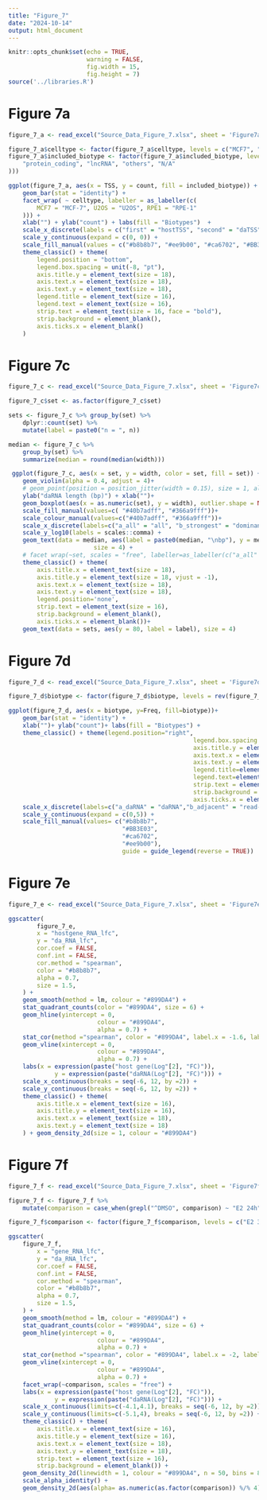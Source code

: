 ```yaml
---
title: "Figure_7"
date: "2024-10-14"
output: html_document
---
```


```r
knitr::opts_chunk$set(echo = TRUE,
                      warning = FALSE,
                      fig.width = 15,
                      fig.height = 7)
source('../libraries.R')


```

# Figure 7a

```r

figure_7_a <- read_excel("Source_Data_Figure_7.xlsx", sheet = 'Figure7a')

figure_7_a$celltype <- factor(figure_7_a$celltype, levels = c("MCF7", "U2OS", "RPE1"))
figure_7_a$included_biotype <- factor(figure_7_a$included_biotype, levels = rev(c(
    "protein_coding", "lncRNA", "others", "N/A"
)))

ggplot(figure_7_a, aes(x = TSS, y = count, fill = included_biotype)) +
    geom_bar(stat = "identity") +
    facet_wrap( ~ celltype, labeller = as_labeller(c(
        MCF7 = "MCF-7", U2OS = "U2OS", RPE1 = "RPE-1"
    ))) +
    xlab("") + ylab("count") + labs(fill = "Biotypes")  +
    scale_x_discrete(labels = c("first" = "hostTSS", "second" = "daTSS")) +
    scale_y_continuous(expand = c(0, 0)) +
    scale_fill_manual(values = c("#b8b8b7", "#ee9b00", "#ca6702", "#BB3E03")) +
    theme_classic() + theme(
        legend.position = "bottom",
        legend.box.spacing = unit(-8, "pt"),
        axis.title.y = element_text(size = 18),
        axis.text.x = element_text(size = 18),
        axis.text.y = element_text(size = 18),
        legend.title = element_text(size = 16),
        legend.text = element_text(size = 16),
        strip.text = element_text(size = 16, face = "bold"),
        strip.background = element_blank(),
        axis.ticks.x = element_blank()
    )
```

# Figure 7c 



```r
figure_7_c <- read_excel("Source_Data_Figure_7.xlsx", sheet = 'Figure7c' )

figure_7_c$set <- as.factor(figure_7_c$set)

sets <- figure_7_c %>% group_by(set) %>%
	dplyr::count(set) %>% 
	mutate(label = paste0("n = ", n))

median <- figure_7_c %>%
	group_by(set) %>%
	summarize(median = round(median(width)))

 ggplot(figure_7_c, aes(x = set, y = width, color = set, fill = set)) + 
	geom_violin(alpha = 0.4, adjust = 4)+
	# geom_point(position = position_jitter(width = 0.15), size = 1, alpha = 0.4) + 
	ylab("daRNA length (bp)") + xlab("")+
	geom_boxplot(aes(x = as.numeric(set), y = width), outlier.shape = NA, alpha = 0.3, width= 0.1)+
	scale_fill_manual(values=c( "#40b7adff", "#366a9fff"))+
	scale_colour_manual(values=c("#40b7adff", "#366a9fff"))+
	scale_x_discrete(labels=c("a_all" = "all", "b_strongest" = "dominant")) +
	scale_y_log10(labels = scales::comma) +
	geom_text(data = median, aes(label = paste0(median, "\nbp"), y = median +1, x = as.numeric(set)+0.17),
						size = 4) +
	# facet wrap(~set, scales = "free", labeller=as_labeller(c("a_all" = "all", "b_strongest" = "strongest", "c_longest"="longest"))) +
	theme_classic() + theme(
		axis.title.x = element_text(size = 18),
		axis.title.y = element_text(size = 18, vjust = -1),
		axis.text.x = element_text(size = 18),
		axis.text.y = element_text(size = 18),
		legend.position='none',
		strip.text = element_text(size = 16),
		strip.background = element_blank(),
		axis.ticks.x = element_blank())+
	geom_text(data = sets, aes(y = 80, label = label), size = 4)

```

# Figure 7d

```r

figure_7_d <- read_excel("Source_Data_Figure_7.xlsx", sheet = 'Figure7d')

figure_7_d$biotype <- factor(figure_7_d$biotype, levels = rev(figure_7_d[order(figure_7_d$Freq),'biotype']$biotype))

ggplot(figure_7_d, aes(x = biotype, y=Freq, fill=biotype))+
	geom_bar(stat = "identity") + 
	xlab("")+ ylab("count")+ labs(fill = "Biotypes") +
	theme_classic() + theme(legend.position="right",
													legend.box.spacing = unit(-8, "pt"),
													axis.title.y = element_text(size = 18),
													axis.text.x = element_text(size = 18),
													axis.text.y = element_text(size = 18),
													legend.title=element_text(size=16),
													legend.text=element_text(size=16),
													strip.text = element_text(size = 16, face = "bold"),
													strip.background = element_blank(),
													axis.ticks.x = element_blank()) +
	scale_x_discrete(labels=c("a_daRNA" = "daRNA","b_adjacent" = "read-in", "c_overlaps" = "included")) +
	scale_y_continuous(expand = c(0,5)) + 
	scale_fill_manual(values= c("#b8b8b7",
	                            "#BB3E03",
	                            "#ca6702",
	                            "#ee9b00"),
	                            guide = guide_legend(reverse = TRUE))

```

# Figure 7e

```r
figure_7_e <- read_excel("Source_Data_Figure_7.xlsx", sheet = 'Figure7e')

ggscatter(
		figure_7_e,
		x = "hostgene_RNA_lfc",
		y = "da_RNA_lfc",
		cor.coef = FALSE,
		conf.int = FALSE,
		cor.method = "spearman",
		color = "#b8b8b7",
		alpha = 0.7,
		size = 1.5,
	) +
	geom_smooth(method = lm, colour = "#899DA4") +
	stat_quadrant_counts(color = "#899DA4", size = 6) +
	geom_hline(yintercept = 0,
						 colour = "#899DA4",
						 alpha = 0.7) +
	stat_cor(method ="spearman", color = "#899DA4", label.x = -1.6, label.y = -5.08, size = 6) +
	geom_vline(xintercept = 0,
						 colour = "#899DA4",
						 alpha = 0.7) +
	labs(x = expression(paste("host gene(Log"[2], "FC)")),
			 y = expression(paste("daRNA(Log"[2], "FC)"))) +
	scale_x_continuous(breaks = seq(-6, 12, by =2)) +
	scale_y_continuous(breaks = seq(-6, 12, by =2)) +
	theme_classic() + theme(
		axis.title.x = element_text(size = 16),
		axis.title.y = element_text(size = 16),
		axis.text.x = element_text(size = 18),
		axis.text.y = element_text(size = 18)
	) + geom_density_2d(size = 1, colour = "#899DA4")
```

# Figure 7f

```r

figure_7_f <- read_excel("Source_Data_Figure_7.xlsx", sheet = 'Figure7f')

figure_7_f <- figure_7_f %>% 
    mutate(comparison = case_when(grepl("^DMSO", comparison) ~ "E2 24h", .default = "E2 3h"))

figure_7_f$comparison <- factor(figure_7_f$comparison, levels = c("E2 3h", "E2 24h"))

ggscatter(
	figure_7_f,
		x = "gene_RNA_lfc",
		y = "da_RNA_lfc",
		cor.coef = FALSE,
		conf.int = FALSE,
		cor.method = "spearman",
		color = "#b8b8b7",
		alpha = 0.7,
		size = 1.5,
	) +
	geom_smooth(method = lm, colour = "#899DA4") +
	stat_quadrant_counts(color = "#899DA4", size = 6) +
	geom_hline(yintercept = 0,
						 colour = "#899DA4",
						 alpha = 0.7) +
	stat_cor(method ="spearman", color = "#899DA4", label.x = -2, label.y = -4, size = 6) +
	geom_vline(xintercept = 0,
						 colour = "#899DA4",
						 alpha = 0.7) +
	facet_wrap(~comparison, scales = "free") +
	labs(x = expression(paste("host gene(Log"[2], "FC)")),
			 y = expression(paste("daRNA(Log"[2], "FC)"))) +
	scale_x_continuous(limits=c(-4.1,4.1), breaks = seq(-6, 12, by =2)) +
	scale_y_continuous(limits=c(-5.1,4), breaks = seq(-6, 12, by =2)) +
	theme_classic() + theme(
		axis.title.x = element_text(size = 16),
		axis.title.y = element_text(size = 16),
		axis.text.x = element_text(size = 18),
		axis.text.y = element_text(size = 18),
		strip.text = element_text(size = 16),
		strip.background = element_blank()) + 
	geom_density_2d(linewidth = 1, colour = "#899DA4", n = 50, bins = 8)+
	scale_alpha_identity() +
	geom_density_2d(aes(alpha= as.numeric(as.factor(comparison)) %/% 4),linewidth = 1, colour = "#899DA4", n = 50, bins = 80)
```


